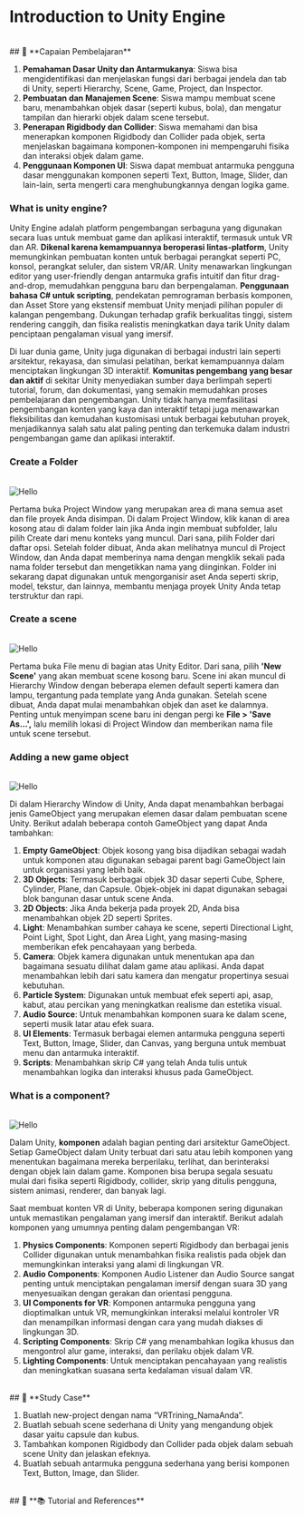 
# Introduction to Unity Engine

<br/>
<div>
## 📌 **Capaian Pembelajaran**

1. **Pemahaman Dasar Unity dan Antarmukanya**: Siswa bisa mengidentifikasi dan menjelaskan fungsi dari berbagai jendela dan tab di Unity, seperti Hierarchy, Scene, Game, Project, dan Inspector.
2. **Pembuatan dan Manajemen Scene**: Siswa mampu membuat scene baru, menambahkan objek dasar (seperti kubus, bola), dan mengatur tampilan dan hierarki objek dalam scene tersebut.
3. **Penerapan Rigidbody dan Collider**: Siswa memahami dan bisa menerapkan komponen Rigidbody dan Collider pada objek, serta menjelaskan bagaimana komponen-komponen ini mempengaruhi fisika dan interaksi objek dalam game.
4. **Penggunaan Komponen UI**: Siswa dapat membuat antarmuka pengguna dasar menggunakan komponen seperti Text, Button, Image, Slider, dan lain-lain, serta mengerti cara menghubungkannya dengan logika game.
</div>


### **What is unity engine?**


Unity Engine adalah platform pengembangan serbaguna yang digunakan secara luas untuk membuat game dan aplikasi interaktif, termasuk untuk VR dan AR. **Dikenal karena kemampuannya beroperasi lintas-platform**, 
Unity memungkinkan pembuatan konten untuk berbagai perangkat seperti PC, konsol, perangkat seluler, dan sistem VR/AR. Unity menawarkan lingkungan editor yang user-friendly dengan antarmuka grafis intuitif dan fitur drag-and-drop, memudahkan pengguna baru dan berpengalaman. 
**Penggunaan bahasa C# untuk scripting**, pendekatan pemrograman berbasis komponen, dan Asset Store yang ekstensif membuat Unity menjadi pilihan populer di kalangan pengembang. Dukungan terhadap grafik berkualitas tinggi, sistem rendering canggih, dan fisika realistis meningkatkan daya tarik Unity dalam penciptaan pengalaman visual yang imersif.

Di luar dunia game, Unity juga digunakan di berbagai industri lain seperti arsitektur, rekayasa, dan simulasi pelatihan, berkat kemampuannya dalam menciptakan lingkungan 3D interaktif. 
**Komunitas pengembang yang besar dan aktif** di sekitar Unity menyediakan sumber daya berlimpah seperti tutorial, forum, dan dokumentasi, yang semakin memudahkan proses pembelajaran dan pengembangan. 
Unity tidak hanya memfasilitasi pengembangan konten yang kaya dan interaktif tetapi juga menawarkan fleksibilitas dan kemudahan kustomisasi untuk berbagai kebutuhan proyek, 
menjadikannya salah satu alat paling penting dan terkemuka dalam industri pengembangan game dan aplikasi interaktif.

### **Create a Folder**

<br/>
<div
  style={{ display: "flex", justifyContent: "center", alignItems: "center" }}
>
  <Image src="/unity-engine/folder.png" alt="Hello" width={700} height={700} />
</div>

Pertama buka Project Window yang merupakan area di mana semua aset dan file proyek Anda disimpan. Di dalam Project Window, klik kanan di area kosong atau di dalam folder lain jika Anda ingin membuat subfolder, lalu pilih Create dari menu konteks yang muncul. 
Dari sana, pilih Folder dari daftar opsi. Setelah folder dibuat, Anda akan melihatnya muncul di Project Window, dan Anda dapat memberinya nama dengan mengklik sekali pada nama folder tersebut dan mengetikkan nama yang diinginkan. 
Folder ini sekarang dapat digunakan untuk mengorganisir aset Anda seperti skrip, model, tekstur, dan lainnya, membantu menjaga proyek Unity Anda tetap terstruktur dan rapi.

### **Create a scene**

<br/>
<div
  style={{ display: "flex", justifyContent: "center", alignItems: "center" }}
>
  <Image src="/unity-engine/scene.png" alt="Hello" width={700} height={700} />
</div>

Pertama buka File menu di bagian atas Unity Editor. Dari sana, pilih **'New Scene'** yang akan membuat scene kosong baru. 
Scene ini akan muncul di Hierarchy Window dengan beberapa elemen default seperti kamera dan lampu, 
tergantung pada template yang Anda gunakan. Setelah scene dibuat, Anda dapat mulai menambahkan objek dan aset ke dalamnya. 
Penting untuk menyimpan scene baru ini dengan pergi ke **File > 'Save As...',** 
lalu memilih lokasi di Project Window dan memberikan nama file untuk scene tersebut.

### **Adding a new game object**

<br/>
<div
  style={{ display: "flex", justifyContent: "center", alignItems: "center" }}
>
  <Image src="/unity-engine/object.png" alt="Hello" width={700} height={700} />
</div>

Di dalam Hierarchy Window di Unity, Anda dapat menambahkan berbagai jenis GameObject yang merupakan elemen dasar dalam pembuatan scene Unity. Berikut adalah beberapa contoh GameObject yang dapat Anda tambahkan:

1. **Empty GameObject**: Objek kosong yang bisa dijadikan sebagai wadah untuk komponen atau digunakan sebagai parent bagi GameObject lain untuk organisasi yang lebih baik.
2. **3D Objects**: Termasuk berbagai objek 3D dasar seperti Cube, Sphere, Cylinder, Plane, dan Capsule. Objek-objek ini dapat digunakan sebagai blok bangunan dasar untuk scene Anda.
3. **2D Objects**: Jika Anda bekerja pada proyek 2D, Anda bisa menambahkan objek 2D seperti Sprites.
4. **Light**: Menambahkan sumber cahaya ke scene, seperti Directional Light, Point Light, Spot Light, dan Area Light, yang masing-masing memberikan efek pencahayaan yang berbeda.
5. **Camera**: Objek kamera digunakan untuk menentukan apa dan bagaimana sesuatu dilihat dalam game atau aplikasi. Anda dapat menambahkan lebih dari satu kamera dan mengatur propertinya sesuai kebutuhan.
6. **Particle System**: Digunakan untuk membuat efek seperti api, asap, kabut, atau percikan yang meningkatkan realisme dan estetika visual.
7. **Audio Source**: Untuk menambahkan komponen suara ke dalam scene, seperti musik latar atau efek suara.
8. **UI Elements**: Termasuk berbagai elemen antarmuka pengguna seperti Text, Button, Image, Slider, dan Canvas, yang berguna untuk membuat menu dan antarmuka interaktif.
9. **Scripts**: Menambahkan skrip C# yang telah Anda tulis untuk menambahkan logika dan interaksi khusus pada GameObject.

### **What is a component?**

<br/>
<div
  style={{ display: "flex", justifyContent: "center", alignItems: "center" }}
>
  <Image src="/unity-engine/object.png" alt="Hello" width={700} height={700} />
</div>

Dalam Unity, **komponen** adalah bagian penting dari arsitektur GameObject. Setiap GameObject dalam Unity terbuat dari satu atau lebih komponen yang menentukan bagaimana mereka berperilaku, terlihat, dan berinteraksi dengan objek lain dalam game. Komponen bisa berupa segala sesuatu mulai dari fisika seperti Rigidbody, collider, skrip yang ditulis pengguna, sistem animasi, renderer, dan banyak lagi.

Saat membuat konten VR di Unity, beberapa komponen sering digunakan untuk memastikan pengalaman yang imersif dan interaktif. Berikut adalah komponen yang umumnya penting dalam pengembangan VR:

1. **Physics Components**: Komponen seperti Rigidbody dan berbagai jenis Collider digunakan untuk menambahkan fisika realistis pada objek dan memungkinkan interaksi yang alami di lingkungan VR.
2. **Audio Components**: Komponen Audio Listener dan Audio Source sangat penting untuk menciptakan pengalaman imersif dengan suara 3D yang menyesuaikan dengan gerakan dan orientasi pengguna.
3. **UI Components for VR**: Komponen antarmuka pengguna yang dioptimalkan untuk VR, memungkinkan interaksi melalui kontroler VR dan menampilkan informasi dengan cara yang mudah diakses di lingkungan 3D.
4. **Scripting Components**: Skrip C# yang menambahkan logika khusus dan mengontrol alur game, interaksi, dan perilaku objek dalam VR.
5. **Lighting Components**: Untuk menciptakan pencahayaan yang realistis dan meningkatkan suasana serta kedalaman visual dalam VR.



<br/>
<aside className="bg-slate-500">
## 📌 **Study Case**

1. Buatlah new-project dengan nama “VRTrining_NamaAnda”.
2. Buatlah sebuah scene sederhana di Unity yang mengandung objek dasar yaitu capsule dan kubus.
3. Tambahkan komponen Rigidbody dan Collider pada objek dalam sebuah scene Unity dan jelaskan efeknya.
4. Buatlah sebuah antarmuka pengguna sederhana yang berisi komponen Text, Button, Image, dan Slider.
</aside>

<br/>
<aside className="bg-slate-500">
  ## 📌 **📚 Tutorial and References**


</aside>
